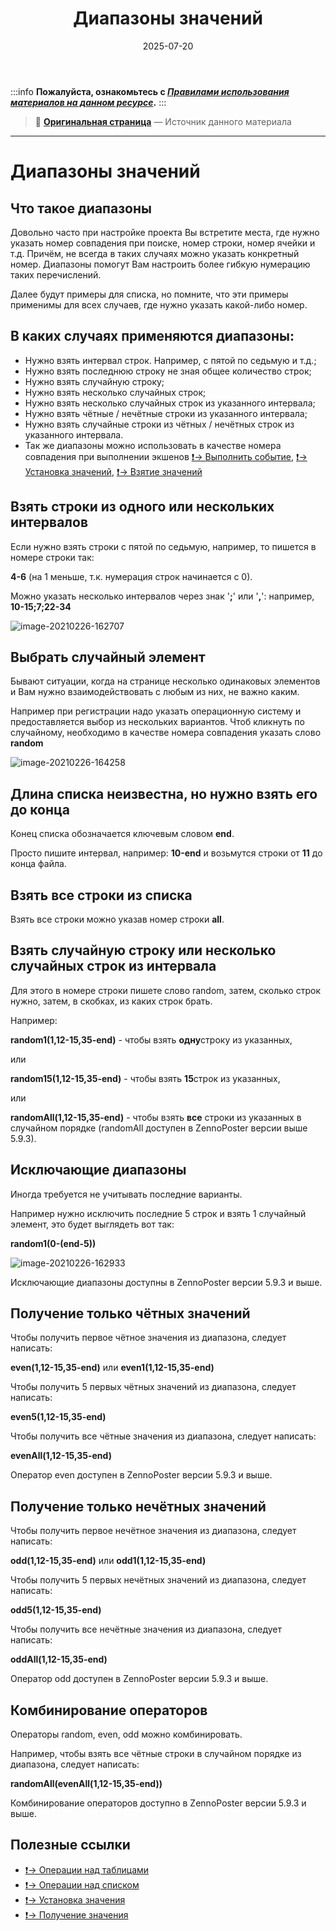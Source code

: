 ﻿---
sidebar_position: 1
title: "Диапазоны значений"
description: ""
date: "2025-07-20"
converted: true
originalFile: "Диапазоны значений.txt"
targetUrl: "https://zennolab.atlassian.net/wiki/spaces/RU/pages/488964137"
---
:::info **Пожалуйста, ознакомьтесь с [*Правилами использования материалов на данном ресурсе*](../Disclaimer).**
:::

> 🔗 **[Оригинальная страница](https://zennolab.atlassian.net/wiki/spaces/RU/pages/488964137)** — Источник данного материала

_______________________________________________  
# Диапазоны значений

## Что такое диапазоны

Довольно часто при настройке проекта Вы встретите места, где нужно указать номер совпадения при поиске, номер строки, номер ячейки и т.д. Причём, не всегда в таких случаях можно указать конкретный номер. Диапазоны помогут Вам настроить более гибкую нумерацию таких перечислений.

Далее будут примеры для списка, но помните, что эти примеры применимы для всех случаев, где нужно указать какой-либо номер.

  

## В каких случаях применяются диапазоны:

- Нужно взять интервал строк. Например, с пятой по седьмую и т.д.;
- Нужно взять последнюю строку не зная общее количество строк;
- Нужно взять случайную строку;
- Нужно взять несколько случайных строк;
- Нужно взять несколько случайных строк из указанного интервала;
- Нужно взять чётные / нечётные строки из указанного интервала;
- Нужно взять случайные строки из чётных / нечётных строк из указанного интервала.
- Так же диапазоны можно использовать в качестве номера совпадения при выполнении экшенов [❗→ Выполнить событие](/wiki/spaces/RU/pages/534020211 "/wiki/spaces/RU/pages/534020211"), [❗→ Установка значений](/wiki/spaces/RU/pages/534315117 "/wiki/spaces/RU/pages/534315117"), [❗→ Взятие значений](/wiki/spaces/RU/pages/534315124 "/wiki/spaces/RU/pages/534315124")

  

## Взять строки из одного или нескольких интервалов

Если нужно взять строки с пятой по седьмую, например, то пишется в номере строки так:

**4-6** (на 1 меньше, т.к. нумерация строк начинается с 0).

Можно указать несколько интервалов через знак '**;**' или '**,**': например, **10-15;7;22-34**

![image-20210226-162707](./assets/Диапазоны_значений/Диапазоны_значений_pic1.png)



  

## Выбрать случайный элемент

Бывают ситуации, когда на странице несколько одинаковых элементов и Вам нужно взаимодействовать с любым из них, не важно каким. 

Например при регистрации надо указать операционную систему и предоставляется выбор из нескольких вариантов. Чтоб кликнуть по случайному, необходимо в качестве номера совпадения указать слово **random** 

![image-20210226-164258](./assets/Диапазоны_значений/Диапазоны_значений_pic2.png)



  

## Длина списка неизвестна, но нужно взять его до конца

Конец списка обозначается ключевым словом **end**.

Просто пишите интервал, например: **10-end** и возьмутся строки от **11** до конца файла.

  

## Взять все строки из списка

Взять все строки можно указав номер строки **all**.

  

## Взять случайную строку или несколько случайных строк из интервала

Для этого в номере строки пишете слово random, затем, сколько строк нужно, затем, в скобках, из каких строк брать.

Например:

**random1(1,12-15,35-end)** - чтобы взять **одну**строку из указанных,

или

**random15(1,12-15,35-end)** - чтобы взять **15**строк из указанных,

или

**randomAll(1,12-15,35-end)** - чтобы взять **все** строки из указанных в случайном порядке (randomAll доступен в ZennoPoster версии выше 5.9.3).

  

## Исключающие диапазоны

Иногда требуется не учитывать последние варианты.

Например нужно исключить последние 5 строк и взять 1 случайный элемент, это будет выглядеть вот так:

**random1(0-(end-5))**

![image-20210226-162933](./assets/Диапазоны_значений/Диапазоны_значений_pic3.png)



Исключающие диапазоны доступны в ZennoPoster версии 5.9.3 и выше.

  

## Получение только чётных значений

Чтобы получить первое чётное значения из диапазона, следует написать:

**even(1,12-15,35-end)** или **even1(1,12-15,35-end)**

Чтобы получить 5 первых чётных значений из диапазона, следует написать:

**even5(1,12-15,35-end)**

Чтобы получить все чётные значения из диапазона, следует написать:

**evenAll(1,12-15,35-end)**

Оператор even доступен в ZennoPoster версии 5.9.3 и выше.

  

## Получение только нечётных значений

Чтобы получить первое нечётное значения из диапазона, следует написать:

**odd(1,12-15,35-end)** или **odd1(1,12-15,35-end)**

Чтобы получить 5 первых нечётных значений из диапазона, следует написать:

**odd5(1,12-15,35-end)**

Чтобы получить все нечётные значения из диапазона, следует написать:

**oddAll(1,12-15,35-end)**

Оператор odd доступен в ZennoPoster версии 5.9.3 и выше.

  

## Комбинирование операторов

Операторы random, even, odd можно комбинировать.

Например, чтобы взять все чётные строки в случайном порядке из диапазона, следует написать:

**randomAll(evenAll(1,12-15,35-end))**

Комбинирование операторов доступно в ZennoPoster версии 5.9.3 и выше.

  

## Полезные ссылки

- [❗→ Операции над таблицами](/wiki/spaces/RU/pages/534052972 "/wiki/spaces/RU/pages/534052972")
- [❗→ Операции над списком](/wiki/spaces/RU/pages/534085798 "/wiki/spaces/RU/pages/534085798")
- [❗→ Установка значения](/wiki/spaces/RU/pages/534315117 "/wiki/spaces/RU/pages/534315117")
- [❗→ Получение значения](/wiki/spaces/RU/pages/534315124 "/wiki/spaces/RU/pages/534315124")